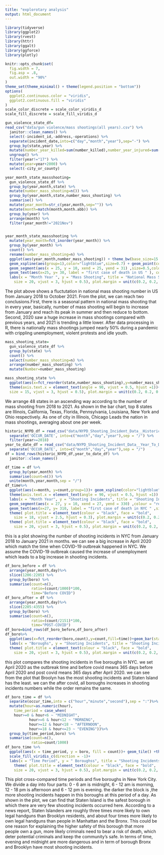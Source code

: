 ```yaml
---
title: "explorotary analysis"
output: html_document
---
```



```r
library(tidyverse)
library(ggplot2)
library(rvest)
library(httr)
library(ggalt)
library(ggforce)
library(plotly)

knitr::opts_chunk$set(
  fig.width = 7,
  fig.asp = .8,
  out.width = "90%"
)
theme_set(theme_minimal() + theme(legend.position = "bottom"))
options(
  ggplot2.continuous.color = "viridis",
  ggplot2.continuous.fill = "viridis"
)
scale_color_discrete = scale_color_viridis_d
scale_fill_discrete = scale_fill_viridis_d
```


```r
gun_violence_state_df=
read_csv("data/gun violence/mass shootings(all years).csv") %>% 
  janitor::clean_names() %>% 
  select(-incident_id,-address,-operations) %>%
  separate(incident_date,into=c("day","month","year"),sep="-") %>% 
  group_by(state,year) %>%
  mutate(number_year_killed=sum(number_killed),number_year_injured=sum(number_injured),year=as.numeric(year)) %>% 
  ungroup() %>% 
  filter(year!="17") %>% 
  mutate(year=year+2000) %>% 
  select(-city_or_county)
```



```r
year_month_state_massshooting=
  gun_violence_state_df %>%
  group_by(year,month,state) %>% 
  mutate(number_mass_shooting=n()) %>% 
  group_by(year,month,state,number_mass_shooting) %>% 
  summarise() %>% 
  mutate(year_month=str_c(year,month,sep="")) %>% 
  mutate(month=match(month,month.abb)) %>% 
  group_by(year) %>% 
  arrange(month) %>% 
  filter(year_month!="2021Nov")


year_month_state_massshooting %>% 
  mutate(year_month=fct_inorder(year_month)) %>% 
  group_by(year_month) %>% 
  count() %>% 
  rename(number_mass_shooting=n) %>% 
  ggplot(aes(year_month,number_mass_shooting)) + theme_bw(base_size=15 ) +
  geom_xspline(aes(group=1),color="lightblue",size=0.7) + geom_point(color="lightblue",size=1.5) +
  geom_segment(aes(x = 25, y = 10, xend = 25, yend = 31) ,size=0.5,colour = "red",linetype="dashed") + 
  geom_text(aes(x=25, y= 30, label = "first case of death in US " ), colour = "red", vjust = -2, hjust = 0.5, size = 3)  + 
  labs(x = "Month Year ", y = "Mass Shooting", title = "National Mass Shooting in US ",caption="(Source:www.gunviolencearchive.org)") + theme( plot.title = element_text(colour = "black", face = "bold", 
    size = 20, vjust = 3, hjust = 0.5), plot.margin = unit(c(0.2, 0.2, 0.2, 0.2), "inches"),axis.text=element_text(colour="black",size=8),axis.title=element_text(size=10)) + theme(axis.text.x = element_text(angle = 90, vjust = 0.5, hjust =1),plot.caption = element_text(size=7)) 
```

The plot above shows a fluctutation in national mass shooting number in US from January 2018 to October 2021. From the plot, we can reach two conclusions.First, there is a seasonal pattern in national mass shooting that in every year, basically, number of mass shooting will begin to increase from January and reach its peak in summer and then reduce to bottom. Second, 2020 saw a huge increase in mass shootings compared with previous years, and 2021 is trending a little lower. After data processing in R, there is nationally mass shootings jumped nearly 50% during a pandemic with crippling unemployment, violent protests and idle youth.


```r
mass_shooting_state=
  gun_violence_state_df %>% 
  group_by(state) %>%
  count() %>% 
  select(number_mass_shooting=n) %>% 
  arrange(number_mass_shooting) %>% 
  mutate(Number=number_mass_shooting)

mass_shooting_state %>% 
  ggplot(aes(x=fct_reorder(state,number_mass_shooting),y=number_mass_shooting,fill=Number)) + geom_bar(stat = "identity", colour = "black",position = "dodge") + theme_bw( ) +
  theme(axis.text.x = element_text(angle = 90, vjust = 0.5, hjust =1))+ labs(y= "Mass Shooting", x = "State",title="Top States with highest \n number of Mass Shooting",caption="(Source:www.gunviolencearchive.org)") + theme( plot.title = element_text(colour = "black", face = "bold", 
  size = 15, vjust = 3, hjust = 0.5), plot.margin = unit(c(0.2, 0.2, 0.2, 0.2), "inches"),axis.text=element_text(colour="black",size=3)) + theme(axis.text.x = element_text(angle = 90, vjust = 0.5, hjust =1,size=8),axis.text.y = element_text(size=8),axis.title=element_text(size=10),plot.caption = element_text(size=7)) 
```

We arrange 48 states in an ascending way according to the number of mass shooting from 2018 to 2021. As shown in the bar chart, top 8 states are Illinois, California, Texas, Florida, Pennsylvania, Louisiana, New York and Ohio respectively. As one of city in Illinois, Chicago Leads the nation in mass shootings, averaging about one per week.




```r
historic_NYPD_df = read_csv("data/NYPD_Shooting_Incident_Data__Historic_.csv") %>%
  separate('OCCUR_DATE', into=c("month","day","year"),sep = "/") %>%
  filter(year>=2018)
year_to_date_df = read_csv("data/NYPD_Shooting_Incident_Data__Year_To_Date_.csv")%>%
  separate('OCCUR_DATE', into=c("month","day","year"),sep = "/")
df = bind_rows(historic_NYPD_df,year_to_date_df) %>% 
  janitor::clean_names()
```


```r
df_time = df %>%
  group_by(year,month) %>%
  summarise(count=n()) %>%
  unite(month,year,month,sep = "/")
df_time%>%
  ggplot(aes(x=month, y=count,group=1))+ geom_xspline(color="lightblue",size=0.7) + geom_point(color="lightblue",size=1.5) + theme_bw() +
  theme(axis.text.x = element_text(angle = 90, vjust = 0.5, hjust =1)) + 
  labs(x = "Month Year", y = "Shooting Incidents", title = "Shooting Incidents in NYC",caption="(Source:www.gunviolencearchive.org)") + 
  geom_segment(aes(x = 27, y = 10, xend = 27, yend = 330) ,colour = "red",linetype="dashed") + 
  geom_text(aes(x=27, y= 310, label = "first case of death in NYC " ,size=2), colour = "red", vjust = -2.5, hjust = 0.5, size = 3)  + 
  theme( plot.title = element_text(colour = "black", face = "bold", 
    size = 18, vjust = 2.5, hjust = 0.3), plot.margin = unit(c(0.2, 0.2, 0.2, 0.2), "inches"),axis.text=element_text(colour="black")) +
  theme( plot.title = element_text(colour = "black", face = "bold", 
    size = 20, vjust = 3, hjust = 0.5), plot.margin = unit(c(0.2, 0.2, 0.2, 0.2), "inches"),axis.text=element_text(colour="black",size=8),axis.title=element_text(size=10)) + theme(plot.caption = element_text(size=7)) 

```

this is a plot showing the number of shooting incidents in NYC from January 2018 to January 2021 in months. we can see a big increase in April 2020 which match the time when COVID-19 outbreak happened in NYC. We assume the COVID-19 outbreak caused the increase of unemployment which leads to a big increase in shooting incidents.

```r
df_boro_before = df %>%
  arrange(year,month,day)%>%
  slice(1206:2205) %>%
  group_by(boro) %>%
  summarise(count=n(),
            ratio=(count/1000)*100,
            time="Before COVID")
df_boro_after = df %>%
  arrange(year,month,day)%>%
  slice(2205:4355) %>%
  group_by(boro) %>%
  summarise(count=n(),
            ratio=(count/2151)*100,
            time="POST-COVID")
df_boro=bind_rows(df_boro_before,df_boro_after)
df_boro%>%
  ggplot(aes(x=fct_reorder(boro,count),y=count,fill=time))+geom_bar(stat = "identity",position = "dodge")+ theme_bw() +
  labs(x = "Boroughs", y = "Shooting Incidents", title = "Shooting Incidents in Five Boros of NYC",caption="(Source:www.gunviolencearchive.org)") + scale_fill_brewer(palette="Paired") +
  theme( plot.title = element_text(colour = "black", face = "bold", 
    size = 20, vjust = 3, hjust = 0.5), plot.margin = unit(c(0.2, 0.2, 0.2, 0.2), "inches"),axis.text=element_text(colour="black",size=8),axis.title=element_text(size=10)) + theme(plot.caption = element_text(size=7)) 

```

this plot compares the shooting incidents in five boroughs in NYC. we set April 2020 as the outbreak time and before covid means 365 days before April 2020 and post covid means 365 days after April 2020. we can see from the plot that Broolyn has the most shooting incidents and Staten Island has the least. we can the after covid, all boroughs increases in shooting incidents numbers while the order remains the same.

```r
df_boro_time = df %>%
  separate(occur_time,into = c("hour","minute","second"),sep = ":")%>%
  mutate(hour=as.numeric(hour),
    time_period = case_when(
    hour>=0 & hour<6 ~ "MIDNIGHT",
           hour>=6 & hour<12 ~ "MORNING",
           hour>=12 & hour<18 ~ "AFTERNOON",
           hour>=18 & hour<=23 ~ "EVENING"))%>%
  group_by(time_period,boro) %>%
  summarise(count=n(),
            ratio=count/1000)
df_boro_time %>%
  ggplot(aes(x = time_period, y = boro, fill = count))+ geom_tile() +theme_bw() +
  scale_fill_viridis_c(direction = -1)+
  labs(x = "Time Period", y = " Boroughss", title = "Shooting Incidents Cross-compared \n with Time Period and Boros") +
    theme( plot.title = element_text(colour = "black", face = "bold", 
    size = 20, vjust = 3, hjust = 0.5), plot.margin = unit(c(0.2, 0.2, 0.2, 0.2), "inches"),axis.text=element_text(colour="black",size=8),axis.title=element_text(size=10)) + theme(plot.caption = element_text(size=7)) 
```

This plot cross-compared time periods and five boroughs in New York City. We divide a day into four parts: 0 - 6 am is midnight, 6 - 12 am is morning, 12 - 18 pm is afternoon and 6 - 12 pm is evening. the darker the block is ,the more shooting incidents happen in this boroughs at this period of a day. As shown in the plot, we can find  that  Staten Island is the safest borough in which there are very few shooting incidents occurred here. 
According to a news report, Staten Islanders are roughly three times more likely to own legal handguns than Brooklyn residents, and about four times more likely to own legal handguns than people in Manhattan and the Bronx. This could be one reason for explaining the higher safety of this borough that more people own a gun, more likely criminals need to bear a risk of death, which deter potential criminals and keep the community's safe.
In terms of time, evening and midnight are more dangerous and in term of borough Bronx and Brooklyn have most shooting incidents. 
